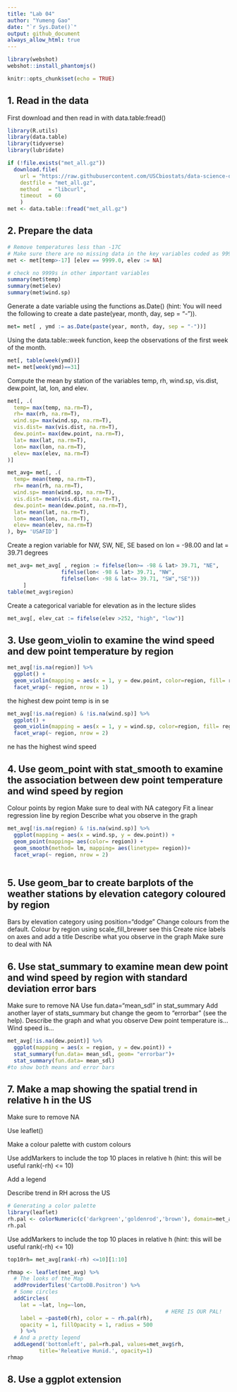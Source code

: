```yaml
---
title: "Lab 04"
author: "Yumeng Gao"
date: "`r Sys.Date()`"
output: github_document
always_allow_html: true
---
```


```r
library(webshot)
webshot::install_phantomjs()
```

```r
knitr::opts_chunk$set(echo = TRUE)
```

## 1. Read in the data
First download and then read in with data.table:fread()
```r
library(R.utils)
library(data.table)
library(tidyverse)
library(lubridate)
```


```r
if (!file.exists("met_all.gz"))
  download.file(
    url = "https://raw.githubusercontent.com/USCbiostats/data-science-data/master/02_met/met_all.gz",
    destfile = "met_all.gz",
    method   = "libcurl",
    timeout  = 60
    )
met <- data.table::fread("met_all.gz")
```



## 2. Prepare the data
```r
# Remove temperatures less than -17C
# Make sure there are no missing data in the key variables coded as 9999, 999, etc
met <- met[temp>-17] [elev == 9999.0, elev := NA]

# check no 9999s in other important variables
summary(met$temp)
summary(met$elev)
summary(met$wind.sp)
```

Generate a date variable using the functions as.Date() (hint: You will need the following to create a date paste(year, month, day, sep = "-")).
```r
met= met[ , ymd := as.Date(paste(year, month, day, sep = "-"))]
```

Using the data.table::week function, keep the observations of the first week of the month.
```r
met[, table(week(ymd))]
met= met[week(ymd)==31]
```

Compute the mean by station of the variables temp, rh, wind.sp, vis.dist, dew.point, lat, lon, and elev.
```r
met[, .(
  temp= max(temp, na.rm=T),
  rh= max(rh, na.rm=T),
  wind.sp= max(wind.sp, na.rm=T),
  vis.dist= max(vis.dist, na.rm=T), 
  dew.point= max(dew.point, na.rm=T), 
  lat= max(lat, na.rm=T), 
  lon= max(lon, na.rm=T), 
  elev= max(elev, na.rm=T)
)]
```
```r
met_avg= met[, .(
  temp= mean(temp, na.rm=T),
  rh= mean(rh, na.rm=T),
  wind.sp= mean(wind.sp, na.rm=T),
  vis.dist= mean(vis.dist, na.rm=T), 
  dew.point= mean(dew.point, na.rm=T), 
  lat= mean(lat, na.rm=T), 
  lon= mean(lon, na.rm=T), 
  elev= mean(elev, na.rm=T)
), by= 'USAFID']
```

Create a region variable for NW, SW, NE, SE based on lon = -98.00 and lat = 39.71 degrees
```r
met_avg= met_avg[ , region := fifelse(lon>= -98 & lat> 39.71, "NE",
                 fifelse(lon< -98 & lat> 39.71, "NW",
                 fifelse(lon< -98 & lat<= 39.71, "SW","SE")))
     ]
table(met_avg$region)
```

Create a categorical variable for elevation as in the lecture slides
```r
met_avg[, elev_cat := fifelse(elev >252, "high", "low")]
```

## 3. Use geom_violin to examine the wind speed and dew point temperature by region
```r
met_avg[!is.na(region)] %>% 
  ggplot() + 
  geom_violin(mapping = aes(x = 1, y = dew.point, color=region, fill= region)) + 
  facet_wrap(~ region, nrow = 1)
```
the highest dew point temp is in se

```r
met_avg[!is.na(region) & !is.na(wind.sp)] %>% 
  ggplot() + 
  geom_violin(mapping = aes(x = 1, y = wind.sp, color=region, fill= region)) + 
  facet_wrap(~ region, nrow = 2)
```
ne has the highest wind speed

## 4. Use geom_point with stat_smooth to examine the association between dew point temperature and wind speed by region
Colour points by region
Make sure to deal with NA category
Fit a linear regression line by region
Describe what you observe in the graph
```r
met_avg[!is.na(region) & !is.na(wind.sp)] %>% 
  ggplot(mapping = aes(x = wind.sp, y = dew.point)) + 
  geom_point(mapping= aes(color= region)) + 
  geom_smooth(method= lm, mapping= aes(linetype= region))+
  facet_wrap(~ region, nrow = 2)
```


```r

```



## 5. Use geom_bar to create barplots of the weather stations by elevation category coloured by region
Bars by elevation category using position="dodge"
Change colours from the default. Colour by region using scale_fill_brewer see this
Create nice labels on axes and add a title
Describe what you observe in the graph
Make sure to deal with NA





## 6. Use stat_summary to examine mean dew point and wind speed by region with standard deviation error bars
Make sure to remove NA
Use fun.data=“mean_sdl” in stat_summary
Add another layer of stats_summary but change the geom to "errorbar" (see the help).
Describe the graph and what you observe
Dew point temperature is…
Wind speed is…
```r
met_avg[!is.na(dew.point)] %>%
  ggplot(mapping = aes(x = region, y = dew.point)) + 
  stat_summary(fun.data= mean_sdl, geom= "errorbar")+
  stat_summary(fun.data= mean_sdl)
#to show both means and error bars
```


## 7. Make a map showing the spatial trend in relative h in the US
Make sure to remove NA

Use leaflet()

Make a colour palette with custom colours

Use addMarkers to include the top 10 places in relative h (hint: this will be useful rank(-rh) <= 10)

Add a legend

Describe trend in RH across the US
```r
# Generating a color palette
library(leaflet)
rh.pal <- colorNumeric(c('darkgreen','goldenrod','brown'), domain=met_avg$rh)
rh.pal
```
Use addMarkers to include the top 10 places in relative h (hint: this will be useful rank(-rh) <= 10)
```r
top10rh= met_avg[rank(-rh) <=10][1:10]
```


```r
rhmap <- leaflet(met_avg) %>% 
  # The looks of the Map
  addProviderTiles('CartoDB.Positron') %>% 
  # Some circles
  addCircles(
    lat = ~lat, lng=~lon,
                                                  # HERE IS OUR PAL!
    label = ~paste0(rh), color = ~ rh.pal(rh),
    opacity = 1, fillOpacity = 1, radius = 500
    ) %>%
  # And a pretty legend
  addLegend('bottomleft', pal=rh.pal, values=met_avg$rh,
          title='Releative Hunid.', opacity=1)
rhmap
```


## 8. Use a ggplot extension

```r

```

